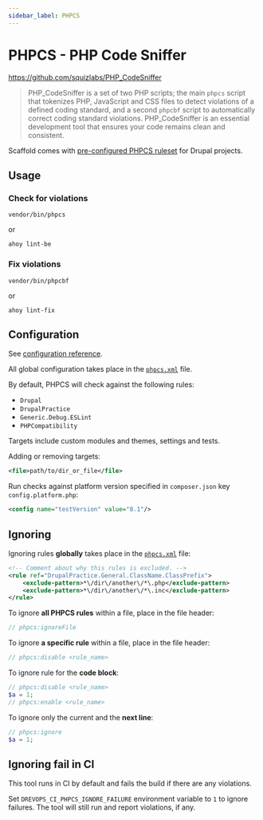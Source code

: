 ```yaml
---
sidebar_label: PHPCS
---
```


# PHPCS - PHP Code Sniffer

https://github.com/squizlabs/PHP_CodeSniffer

> PHP_CodeSniffer is a set of two PHP scripts; the main `phpcs` script that
> tokenizes PHP, JavaScript and CSS files to detect violations of a defined coding
> standard, and a second `phpcbf` script to automatically correct coding standard
> violations. PHP_CodeSniffer is an essential development tool that ensures your
> code remains clean and consistent.

Scaffold comes with [pre-configured PHPCS ruleset](https://github.com/drevops/scaffold/blob/develop/phpcs.xml) for Drupal projects.

## Usage

### Check for violations

```shell
vendor/bin/phpcs
```
or
```shell
ahoy lint-be
```

### Fix violations

```shell
vendor/bin/phpcbf
```
or
```shell
ahoy lint-fix
```

## Configuration

See [configuration reference](https://github.com/squizlabs/PHP_CodeSniffer/wiki/Configuration-Options).

All global configuration takes place in the [`phpcs.xml`](https://github.com/drevops/scaffold/blob/develop/phpcs.xml) file.

By default, PHPCS will check against the following rules:

- `Drupal`
- `DrupalPractice`
- `Generic.Debug.ESLint`
- `PHPCompatibility`

Targets include custom modules and themes, settings and tests.

Adding or removing targets:
```xml
<file>path/to/dir_or_file</file>
```

Run checks against platform version specified in `composer.json` key `config.platform.php`:
```xml
<config name="testVersion" value="8.1"/>
```

## Ignoring

Ignoring rules **globally** takes place in the [`phpcs.xml`](https://github.com/drevops/scaffold/blob/develop/phpcs.xml) file:
```xml
<!-- Comment about why this rules is excluded. -->
<rule ref="DrupalPractice.General.ClassName.ClassPrefix">
    <exclude-pattern>*\/dir\/another\/*\.php</exclude-pattern>
    <exclude-pattern>*\/dir\/another\/*\.inc</exclude-pattern>
</rule>
```

To ignore **all PHPCS rules** within a file, place in the file header:
```php
// phpcs:ignoreFile
```

To ignore **a specific rule** within a file, place in the file header:
```php
// phpcs:disable <rule_name>
```

To ignore rule for the **code block**:
```php
// phpcs:disable <rule_name>
$a = 1;
// phpcs:enable <rule_name>
```

To ignore only the current and the **next line**:
```php
// phpcs:ignore
$a = 1;
```

## Ignoring fail in CI

This tool runs in CI by default and fails the build if there are any violations.

Set `DREVOPS_CI_PHPCS_IGNORE_FAILURE` environment variable to `1` to ignore
failures. The tool will still run and report violations, if any.

